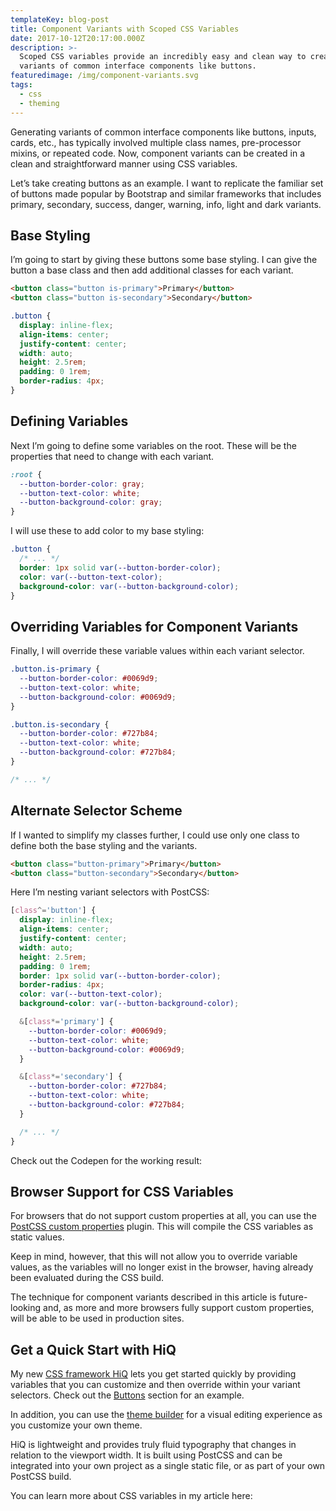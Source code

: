 ```yaml
---
templateKey: blog-post
title: Component Variants with Scoped CSS Variables
date: 2017-10-12T20:17:00.000Z
description: >-
  Scoped CSS variables provide an incredibly easy and clean way to create
  variants of common interface components like buttons.
featuredimage: /img/component-variants.svg
tags:
  - css
  - theming
---
```

Generating variants of common interface components like buttons, inputs, cards, etc., has typically involved multiple class names, pre-processor mixins, or repeated code. Now, component variants can be created in a clean and straightforward manner using CSS variables.

Let’s take creating buttons as an example. I want to replicate the familiar set of buttons made popular by Bootstrap and similar frameworks that includes primary, secondary, success, danger, warning, info, light and dark variants.

## Base Styling

I’m going to start by giving these buttons some base styling. I can give the button a base class and then add additional classes for each variant.

```html
<button class="button is-primary">Primary</button>
<button class="button is-secondary">Secondary</button>
```

```css
.button {
  display: inline-flex;
  align-items: center;
  justify-content: center;
  width: auto;
  height: 2.5rem;
  padding: 0 1rem;
  border-radius: 4px;
}
```

## Defining Variables

Next I’m going to define some variables on the root. These will be the properties that need to change with each variant.

```css
:root {
  --button-border-color: gray;
  --button-text-color: white;
  --button-background-color: gray;
}
```

I will use these to add color to my base styling:

```css
.button {
  /* ... */
  border: 1px solid var(--button-border-color);
  color: var(--button-text-color);
  background-color: var(--button-background-color);
}
```

## Overriding Variables for Component Variants

Finally, I will override these variable values within each variant selector.

```css
.button.is-primary {
  --button-border-color: #0069d9;
  --button-text-color: white;
  --button-background-color: #0069d9;
}

.button.is-secondary {
  --button-border-color: #727b84;
  --button-text-color: white;
  --button-background-color: #727b84;
}

/* ... */
```

## Alternate Selector Scheme

If I wanted to simplify my classes further, I could use only one class to define both the base styling and the variants.

```html
<button class="button-primary">Primary</button>
<button class="button-secondary">Secondary</button>
```

Here I’m nesting variant selectors with PostCSS:

```css
[class^='button'] {
  display: inline-flex;
  align-items: center;
  justify-content: center;
  width: auto;
  height: 2.5rem;
  padding: 0 1rem;
  border: 1px solid var(--button-border-color);
  border-radius: 4px;
  color: var(--button-text-color);
  background-color: var(--button-background-color);

  &[class*='primary'] {
    --button-border-color: #0069d9;
    --button-text-color: white;
    --button-background-color: #0069d9;
  }

  &[class*='secondary'] {
    --button-border-color: #727b84;
    --button-text-color: white;
    --button-background-color: #727b84;
  }

  /* ... */
}
```

Check out the Codepen for the working result:

<Codepen id="NaBPoJ"/>

## Browser Support for CSS Variables

For browsers that do not support custom properties at all, you can use the [PostCSS custom properties](https://github.com/postcss/postcss-custom-properties) plugin. This will compile the CSS variables as static values.

Keep in mind, however, that this will not allow you to override variable values, as the variables will no longer exist in the browser, having already been evaluated during the CSS build.

The technique for component variants described in this article is future-looking and, as more and more browsers fully support custom properties, will be able to be used in production sites.

## Get a Quick Start with HiQ

My new [CSS framework HiQ](https://jonathanharrell.github.io/hiq/) lets you get started quickly by providing variables that you can customize and then override within your variant selectors. Check out the [Buttons](https://jonathanharrell.github.io/hiq/guide/buttons.html) section for an example.

In addition, you can use the [theme builder](https://hiq-theme-builder.netlify.com/) for a visual editing experience as you customize your own theme.

HiQ is lightweight and provides truly fluid typography that changes in relation to the viewport width. It is built using PostCSS and can be integrated into your own project as a single static file, or as part of your own PostCSS build.

You can learn more about CSS variables in my article here:

<ArticleLink title="Unlocking the Benefits of CSS Variables"/>
